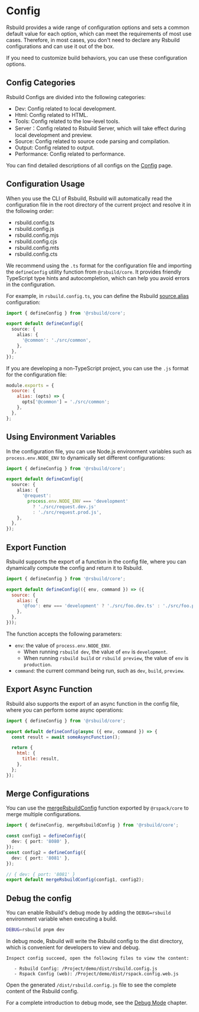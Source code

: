 # Config

Rsbuild provides a wide range of configuration options and sets a common default value for each option, which can meet the requirements of most use cases. Therefore, in most cases, you don't need to declare any Rsbuild configurations and can use it out of the box.

If you need to customize build behaviors, you can use these configuration options.

## Config Categories

Rsbuild Configs are divided into the following categories:

- Dev: Config related to local development.
- Html: Config related to HTML.
- Tools: Config related to the low-level tools.
- Server：Config related to Rsbuild Server, which will take effect during local development and preview.
- Source: Config related to source code parsing and compilation.
- Output: Config related to output.
- Performance: Config related to performance.

You can find detailed descriptions of all configs on the [Config](/config/) page.

## Configuration Usage

When you use the CLI of Rsbuild, Rsbuild will automatically read the configuration file in the root directory of the current project and resolve it in the following order:

- rsbuild.config.ts
- rsbuild.config.js
- rsbuild.config.mjs
- rsbuild.config.cjs
- rsbuild.config.mts
- rsbuild.config.cts

We recommend using the `.ts` format for the configuration file and importing the `defineConfig` utility function from `@rsbuild/core`. It provides friendly TypeScript type hints and autocompletion, which can help you avoid errors in the configuration.

For example, in `rsbuild.config.ts`, you can define the Rsbuild [source.alias](/config/source/alias) configuration:

```ts title="rsbuild.config.ts"
import { defineConfig } from '@rsbuild/core';

export default defineConfig({
  source: {
    alias: {
      '@common': './src/common',
    },
  },
});
```

If you are developing a non-TypeScript project, you can use the `.js` format for the configuration file:

```js
module.exports = {
  source: {
    alias: (opts) => {
      opts['@common'] = './src/common';
    },
  },
};
```

## Using Environment Variables

In the configuration file, you can use Node.js environment variables such as `process.env.NODE_ENV` to dynamically set different configurations:

```ts title="rsbuild.config.ts"
import { defineConfig } from '@rsbuild/core';

export default defineConfig({
  source: {
    alias: {
      '@request':
        process.env.NODE_ENV === 'development'
          ? './src/request.dev.js'
          : './src/request.prod.js',
    },
  },
});
```

## Export Function

Rsbuild supports the export of a function in the config file, where you can dynamically compute the config and return it to Rsbuild.

```js title="rsbuild.config.js"
import { defineConfig } from '@rsbuild/core';

export default defineConfig(({ env, command }) => ({
  source: {
    alias: {
      '@foo': env === 'development' ? './src/foo.dev.ts' : './src/foo.prod.ts',
    },
  },
}));
```

The function accepts the following parameters:

- `env`: the value of `process.env.NODE_ENV`.
  - When running `rsbuild dev`, the value of `env` is `development`.
  - When running `rsbuild build` or `rsbuild preview`, the value of `env` is `production`.
- `command`: the current command being run, such as `dev`, `build`, `preview`.

## Export Async Function

Rsbuild also supports the export of an async function in the config file, where you can perform some async operations:

```js title="rsbuild.config.js"
import { defineConfig } from '@rsbuild/core';

export default defineConfig(async ({ env, command }) => {
  const result = await someAsyncFunction();

  return {
    html: {
      title: result,
    },
  };
});
```

## Merge Configurations

You can use the [mergeRsbuildConfig](/api/javascript-api/core#mergersbuildconfig) function exported by `@rspack/core` to merge multiple configurations.

```ts title="rsbuild.config.ts"
import { defineConfig, mergeRsbuildConfig } from '@rsbuild/core';

const config1 = defineConfig({
  dev: { port: '8080' },
});
const config2 = defineConfig({
  dev: { port: '8081' },
});

// { dev: { port: '8081' }
export default mergeRsbuildConfig(config1, config2);
```

## Debug the config

You can enable Rsbuild's debug mode by adding the `DEBUG=rsbuild` environment variable when executing a build.

```bash
DEBUG=rsbuild pnpm dev
```

In debug mode, Rsbuild will write the Rsbuild config to the dist directory, which is convenient for developers to view and debug.

```
Inspect config succeed, open the following files to view the content:

   - Rsbuild Config: /Project/demo/dist/rsbuild.config.js
   - Rspack Config (web): /Project/demo/dist/rspack.config.web.js
```

Open the generated `/dist/rsbuild.config.js` file to see the complete content of the Rsbuild config.

For a complete introduction to debug mode, see the [Debug Mode](/guide/debug/debug-mode) chapter.
